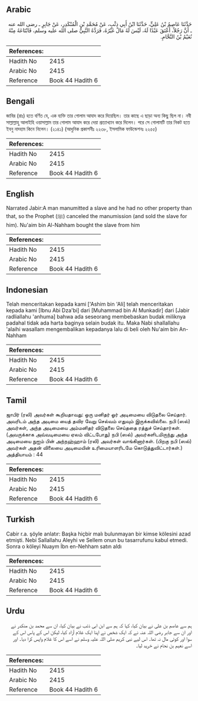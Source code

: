 ## Arabic


<div dir="rtl" lang="ar" style={{fontSize:'larger',backgroundColor:'#f8f9fa',padding:20}}>
حَدَّثَنَا عَاصِمُ بْنُ عَلِيٍّ، حَدَّثَنَا ابْنُ أَبِي ذِئْبٍ، عَنْ مُحَمَّدِ بْنِ الْمُنْكَدِرِ، عَنْ جَابِرٍ ـ رضى الله عنه ـ أَنَّ رَجُلاً، أَعْتَقَ عَبْدًا لَهُ، لَيْسَ لَهُ مَالٌ غَيْرُهُ، فَرَدَّهُ النَّبِيُّ صلى الله عليه وسلم، فَابْتَاعَهُ مِنْهُ نُعَيْمُ بْنُ النَّحَّامِ‏.‏
</div>
<div style={{backgroundColor:'#f8f9fa',padding:20, marginBottom: 10}}><table> <thead> <tr> <th>References:</th> <th></th> </tr> </thead> <tbody><tr><td>Hadith No</td><td>2415</td></tr><tr><td>Arabic No</td><td>2415</td></tr><tr><td>Reference</td><td>Book 44 Hadith 6</td></tr></tbody></table></div>

## Bengali


<div dir="ltr" lang="bn" style={{fontSize:'larger',backgroundColor:'#f8f9fa',padding:20}}>
জাবির (রাঃ) হতে বর্ণিত যে, এক ব্যক্তি তার গোলাম আযাদ করে দিয়েছিল। তার কাছে এ ছাড়া অন্য কিছু ছিল না। নবী সাল্লাল্লাহু আলাইহি ওয়াসাল্লাম তার গোলাম আযাদ করে দেয়া প্রত্যাখ্যান করে দিলেন। পরে সে গোলামটি তার নিকট হতে ইবনু নাহ্হাম কিনে নিলেন। (২১৪১) (আধুনিক প্রকাশনীঃ ২২৩৮, ইসলামিক ফাউন্ডেশনঃ ২২৫৫)
</div>
<div style={{backgroundColor:'#f8f9fa',padding:20, marginBottom: 10}}><table> <thead> <tr> <th>References:</th> <th></th> </tr> </thead> <tbody><tr><td>Hadith No</td><td>2415</td></tr><tr><td>Arabic No</td><td>2415</td></tr><tr><td>Reference</td><td>Book 44 Hadith 6</td></tr></tbody></table></div>

## English


<div dir="ltr" lang="en" style={{fontSize:'larger',backgroundColor:'#f8f9fa',padding:20}}>
Narrated Jabir:A man manumitted a slave and he had no other property than that, so the Prophet (ﷺ) canceled the manumission (and sold the slave for him). Nu'aim bin Al-Nahham bought the slave from him
</div>
<div style={{backgroundColor:'#f8f9fa',padding:20, marginBottom: 10}}><table> <thead> <tr> <th>References:</th> <th></th> </tr> </thead> <tbody><tr><td>Hadith No</td><td>2415</td></tr><tr><td>Arabic No</td><td>2415</td></tr><tr><td>Reference</td><td>Book 44 Hadith 6</td></tr></tbody></table></div>

## Indonesian


<div dir="ltr" lang="id" style={{fontSize:'larger',backgroundColor:'#f8f9fa',padding:20}}>
Telah menceritakan kepada kami ['Ashim bin 'Ali] telah menceritakan kepada kami [Ibnu Abi Dza'bi] dari [Muhammad bin Al Munkadir] dari [Jabir radliallahu 'anhuma] bahwa ada seseorang membebaskan budak miliknya padahal tidak ada harta baginya selain budak itu. Maka Nabi shallallahu 'alaihi wasallam mengembalikan kepadanya lalu di beli oleh Nu'aim bin An-Nahham
</div>
<div style={{backgroundColor:'#f8f9fa',padding:20, marginBottom: 10}}><table> <thead> <tr> <th>References:</th> <th></th> </tr> </thead> <tbody><tr><td>Hadith No</td><td>2415</td></tr><tr><td>Arabic No</td><td>2415</td></tr><tr><td>Reference</td><td>Book 44 Hadith 6</td></tr></tbody></table></div>

## Tamil


<div dir="ltr" lang="ta" style={{fontSize:'larger',backgroundColor:'#f8f9fa',padding:20}}>
ஜாபிர் (ரலி) அவர்கள் கூறியதாவது: ஒரு மனிதர் ஓர் அடிமையை விடுதலை செய்தார். அவரிடம் அந்த அடிமை யைத் தவிர வேறு செல்வம் எதுவும் இருக்கவில்லை. நபி (ஸல்) அவர்கள், அந்த அடிமையை அம்மனிதர் விடுதலை செய்ததை ரத்துச் செய்தார்கள். (அவருக்காக அவ்வடிமையை ஏலம் விட்டபோது) நபி (ஸல்) அவர்களிடமிருந்து அந்த அடிமையை நுஐம் பின் அந்நஹ்ஹாம் (ரலி) அவர்கள் வாங்கினார்கள். (பிறகு நபி (ஸல்) அவர்கள் அதன் விலையை அடிமையின் உரிமையாளரிடமே கொடுத்துவிட்டார்கள்.) அத்தியாயம் : 44
</div>
<div style={{backgroundColor:'#f8f9fa',padding:20, marginBottom: 10}}><table> <thead> <tr> <th>References:</th> <th></th> </tr> </thead> <tbody><tr><td>Hadith No</td><td>2415</td></tr><tr><td>Arabic No</td><td>2415</td></tr><tr><td>Reference</td><td>Book 44 Hadith 6</td></tr></tbody></table></div>

## Turkish


<div dir="ltr" lang="tr" style={{fontSize:'larger',backgroundColor:'#f8f9fa',padding:20}}>
Cabir r.a. şöyle anlatır: Başka hiçbir malı bulunmayan bir kimse kölesini azad etmişti. Nebi Sallallahu Aleyhi ve Sellem onun bu tasarrufunu kabul etmedi. Sonra o köleyi Nuaym İbn en-Nehham satın aldı
</div>
<div style={{backgroundColor:'#f8f9fa',padding:20, marginBottom: 10}}><table> <thead> <tr> <th>References:</th> <th></th> </tr> </thead> <tbody><tr><td>Hadith No</td><td>2415</td></tr><tr><td>Arabic No</td><td>2415</td></tr><tr><td>Reference</td><td>Book 44 Hadith 6</td></tr></tbody></table></div>

## Urdu


<div dir="rtl" lang="ur" style={{fontSize:'larger',backgroundColor:'#f8f9fa',padding:20}}>
ہم سے عاصم بن علی نے بیان کیا، کہا کہ ہم سے ابن ابی ذئب نے بیان کیا، ان سے محمد بن منکدر نے اور ان سے جابر رضی اللہ عنہ نے کہ ایک شخص نے اپنا ایک غلام آزاد کیا، لیکن اس کے پاس اس کے سوا اور کوئی مال نہ تھا۔ اس لیے نبی کریم صلی اللہ علیہ وسلم نے اسے اس کا غلام واپس کرا دیا۔ اور اسے نعیم بن نحام نے خرید لیا۔
</div>
<div style={{backgroundColor:'#f8f9fa',padding:20, marginBottom: 10}}><table> <thead> <tr> <th>References:</th> <th></th> </tr> </thead> <tbody><tr><td>Hadith No</td><td>2415</td></tr><tr><td>Arabic No</td><td>2415</td></tr><tr><td>Reference</td><td>Book 44 Hadith 6</td></tr></tbody></table></div>